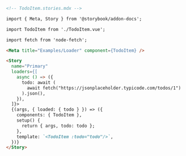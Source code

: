 ```md
<!-- TodoItem.stories.mdx -->

import { Meta, Story } from '@storybook/addon-docs';

import TodoItem from './TodoItem.vue';

import fetch from 'node-fetch';

<Meta title="Examples/Loader" component={TodoItem} />

<Story
  name="Primary"
  loaders={[
    async () => ({
      todo: await (
        await fetch("https://jsonplaceholder.typicode.com/todos/1")
      ).json(),
    }),
  ]}>
  {(args, { loaded: { todo } }) => ({
    components: { TodoItem },
    setup() {
      return { args, todo: todo };
    },
    template: `<TodoItem :todo="todo"/>`,
  })}
</Story>
```
